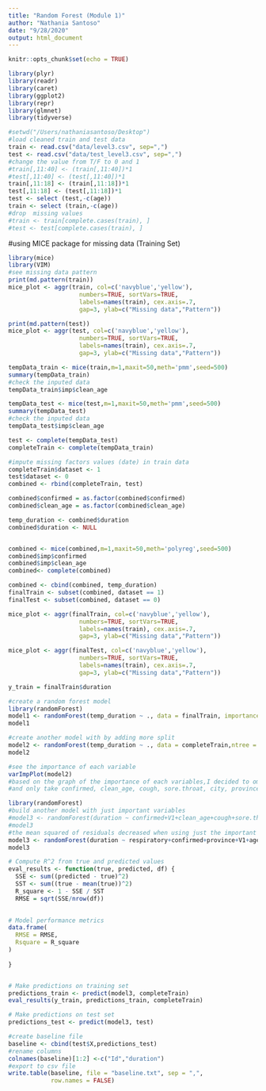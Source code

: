 ```yaml
---
title: "Random Forest (Module 1)"
author: "Nathania Santoso"
date: "9/28/2020"
output: html_document
---
```


```r
knitr::opts_chunk$set(echo = TRUE)
```

```r
library(plyr)
library(readr)
library(caret)
library(ggplot2)
library(repr)
library(glmnet)
library(tidyverse)
```

```r
#setwd("/Users/nathaniasantoso/Desktop")
#load cleaned train and test data
train <- read.csv("data/level3.csv", sep=",")
test <- read.csv("data/test_level3.csv", sep=",")
#change the value from T/F to 0 and 1
#train[,11:40] <- (train[,11:40])*1
#test[,11:40] <- (test[,11:40])*1
train[,11:18] <- (train[,11:18])*1
test[,11:18] <- (test[,11:18])*1
test <- select (test,-c(age))
train <- select (train,-c(age))
#drop  missing values
#train <- train[complete.cases(train), ]
#test <- test[complete.cases(train), ]
```
#using MICE package for missing data (Training Set)
```r
library(mice)
library(VIM)
#see missing data pattern
print(md.pattern(train))
mice_plot <- aggr(train, col=c('navyblue','yellow'),
                    numbers=TRUE, sortVars=TRUE,
                    labels=names(train), cex.axis=.7,
                    gap=3, ylab=c("Missing data","Pattern"))
```
```r
print(md.pattern(test))
mice_plot <- aggr(test, col=c('navyblue','yellow'),
                    numbers=TRUE, sortVars=TRUE,
                    labels=names(train), cex.axis=.7,
                    gap=3, ylab=c("Missing data","Pattern"))
```

```r
tempData_train <- mice(train,m=1,maxit=50,meth='pmm',seed=500)
summary(tempData_train)
#check the inputed data
tempData_train$imp$clean_age
```


```r
tempData_test <- mice(test,m=1,maxit=50,meth='pmm',seed=500)
summary(tempData_test)
#check the inputed data
tempData_test$imp$clean_age
```

```r
test <- complete(tempData_test)
completeTrain <- complete(tempData_train)
```



```r
#impute missing factors values (date) in train data
completeTrain$dataset <- 1
test$dataset <- 0
combined <- rbind(completeTrain, test)

combined$confirmed = as.factor(combined$confirmed)
combined$clean_age = as.factor(combined$clean_age)

temp_duration <- combined$duration
combined$duration <- NULL


combined <- mice(combined,m=1,maxit=50,meth='polyreg',seed=500)
combined$imp$confirmed
combined$imp$clean_age
combined<- complete(combined)
```


```r
combined <- cbind(combined, temp_duration)
finalTrain <- subset(combined, dataset == 1)
finalTest <- subset(combined, dataset == 0)
```


```r
mice_plot <- aggr(finalTrain, col=c('navyblue','yellow'),
                    numbers=TRUE, sortVars=TRUE,
                    labels=names(train), cex.axis=.7,
                    gap=3, ylab=c("Missing data","Pattern"))
```

```r
mice_plot <- aggr(finalTest, col=c('navyblue','yellow'),
                    numbers=TRUE, sortVars=TRUE,
                    labels=names(train), cex.axis=.7,
                    gap=3, ylab=c("Missing data","Pattern"))
```

```r
y_train = finalTrain$duration
```

```r
#create a random forest model
library(randomForest)
model1 <- randomForest(temp_duration ~ ., data = finalTrain, importance = TRUE)
model1

#create another model with by adding more split
model2 <- randomForest(temp_duration ~ ., data = completeTrain,ntree = 400, mtry = 6, importance = TRUE)
model2
```

```r
#see the importance of each variable
varImpPlot(model2) 
#based on the graph of the importance of each variables,I decided to omit some variables
#and only take confirmed, clean_age, cough, sore.throat, city, province, fever (since those are more important based on the graph)
```

```r
library(randomForest)
#build another model with just important variables
#model3 <- randomForest(duration ~ confirmed+V1+clean_age+cough+sore.throat+city+province+fever+high.fever, data = completeTrain, ntree = 200, mtry = 6, importance = TRUE)
#model3
#the mean squared of residuals decreased when using just the important variable
model3 <- randomForest(duration ~ respiratory+confirmed+province+V1+age, data = completeTrain, ntree = 200, mtry = 6, importance = TRUE)
model3
```

```r
# Compute R^2 from true and predicted values
eval_results <- function(true, predicted, df) {
  SSE <- sum((predicted - true)^2)
  SST <- sum((true - mean(true))^2)
  R_square <- 1 - SSE / SST
  RMSE = sqrt(SSE/nrow(df))

  
# Model performance metrics
data.frame(
  RMSE = RMSE,
  Rsquare = R_square
)
  
}


# Make predictions on training set
predictions_train <- predict(model3, completeTrain)
eval_results(y_train, predictions_train, completeTrain) 

# Make predictions on test set
predictions_test <- predict(model3, test)
```

```r
#create baseline file
baseline <- cbind(test$X,predictions_test)
#rename columns
colnames(baseline)[1:2] <-c("Id","duration")
#export to csv file
write.table(baseline, file = "baseline.txt", sep = ",",
            row.names = FALSE)
```
